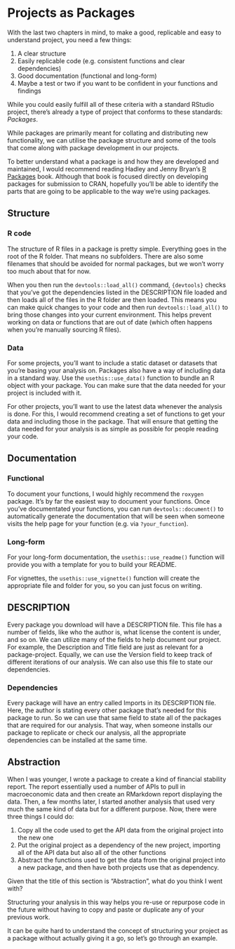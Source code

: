 # Projects as Packages

With the last two chapters in mind, to make a good, replicable and easy to understand project, you need a few things:

1. A clear structure
3. Easily replicable code (e.g. consistent functions and clear dependencies)
4. Good documentation (functional and long-form)
5. Maybe a test or two if you want to be confident in your functions and findings

While you could easily fulfill all of these criteria with a standard RStudio project, there's already a type of project that conforms to these standards: *Packages*.

While packages are primarily meant for collating and distributing new functionality, we can utilise the package structure and some of the tools that come along with package development in our projects.

To better understand what a package is and how they are developed and maintained, I would recommend reading Hadley and Jenny Bryan's [R Packages](https://r-pkgs.org/) book. Although that book is focused directly on developing packages for submission to CRAN, hopefully you'll be able to identify the parts that are going to be applicable to the way we're using packages.

## Structure

### R code

The structure of R files in a package is pretty simple. Everything goes in the root of the R folder. That means no subfolders. There are also some filenames that should be avoided for normal packages, but we won't worry too much about that for now.

When you then run the `devtools::load_all()` command, `{devtools}` checks that you've got the dependencies listed in the DESCRIPTION file loaded and then loads all of the files in the R folder are then loaded. This means you can make quick changes to your code and then run `devtools::load_all()` to bring those changes into your current environment. This helps prevent working on data or functions that are out of date (which often happens when you're manually sourcing R files).

### Data

For some projects, you'll want to include a static dataset or datasets that you're basing your analysis on. Packages also have a way of including data in a standard way. Use the `usethis::use_data()` function to bundle an R object with your package. You can make sure that the data needed for your project is included with it.

For other projects, you'll want to use the latest data whenever the analysis is done. For this, I would recommend creating a set of functions to get your data and including those in the package. That will ensure that getting the data needed for your analysis is as simple as possible for people reading your code.

## Documentation

### Functional

To document your functions, I would highly recommend the `roxygen` package. It's by far the easiest way to document your functions. Once you've documentated your functions, you can run `devtools::document()` to automatically generate the documentation that will be seen when someone visits the help page for your function (e.g. via `?your_function`).

### Long-form

For your long-form documentation, the `usethis::use_readme()` function will provide you with a template for you to build your README.

For vignettes, the `usethis::use_vignette()` function will create the appropriate file and folder for you, so you can just focus on writing.

## DESCRIPTION

Every package you download will have a DESCRIPTION file. This file has a number of fields, like who the author is, what license the content is under, and so on. We can utilize many of the fields to help document our project. For example, the Description and Title field are just as relevant for a package-project. Equally, we can use the Version field to keep track of different iterations of our analysis. We can also use this file to state our dependencies.

### Dependencies

Every package will have an entry called Imports in its DESCRIPTION file. Here, the author is stating every other package that's needed for this package to run. So we can use that same field to state all of the packages that are required for our analysis. That way, when someone installs our package to replicate or check our analysis, all the appropriate dependencies can be installed at the same time.

## Abstraction

When I was younger, I wrote a package to create a kind of financial stability report. The report essentially used a number of APIs to pull in macroeconomic data and then create an RMarkdown report displaying the data. Then, a few months later, I started another analysis that used very much the same kind of data but for a different purpose. Now, there were three things I could do:

1. Copy all the code used to get the API data from the original project into the new one
2. Put the original project as a dependency of the new project, importing all of the API data but also all of the other functions
3. Abstract the functions used to get the data from the original project into a new package, and then have both projects use that as dependency.

Given that the title of this section is "Abstraction", what do you think I went with?

Structuring your analysis in this way helps you re-use or repurpose code in the future without having to copy and paste or duplicate any of your previous work.

It can be quite hard to understand the concept of structuring your project as a package without actually giving it a go, so let's go through an example. 